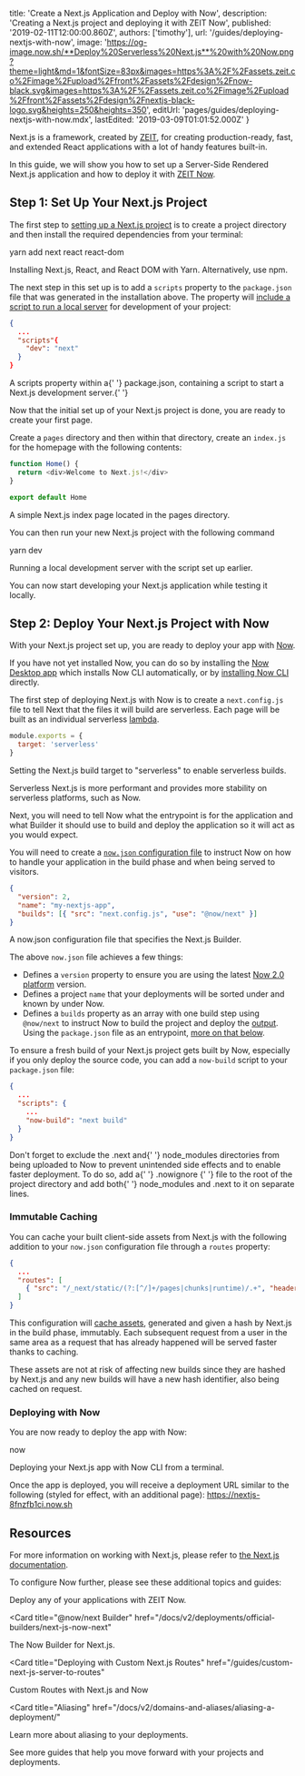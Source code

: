 
  title: 'Create a Next.js Application and Deploy with Now',
  description: 'Creating a Next.js project and deploying it with ZEIT Now',
  published: '2019-02-11T12:00:00.860Z',
  authors: ['timothy'],
  url: '/guides/deploying-nextjs-with-now',
  image:
    'https://og-image.now.sh/**Deploy%20Serverless%20Next.js**%20with%20Now.png?theme=light&md=1&fontSize=83px&images=https%3A%2F%2Fassets.zeit.co%2Fimage%2Fupload%2Ffront%2Fassets%2Fdesign%2Fnow-black.svg&images=https%3A%2F%2Fassets.zeit.co%2Fimage%2Fupload%2Ffront%2Fassets%2Fdesign%2Fnextjs-black-logo.svg&heights=250&heights=350',
  editUrl: 'pages/guides/deploying-nextjs-with-now.mdx',
  lastEdited: '2019-03-09T01:01:52.000Z'
}

Next.js is a framework, created by [ZEIT](https://zeit.co), for creating production-ready, fast, and extended React applications with a lot of handy features built-in.

In this guide, we will show you how to set up a Server-Side Rendered Next.js application and how to deploy it with [ZEIT Now](/docs/v2).

## Step 1: Set Up Your Next.js Project

The first step to [setting up a Next.js project](https://nextjs.org/learn) is to create a project directory and then install the required dependencies from your terminal:

<TerminalInput>yarn add next react react-dom</TerminalInput>
<Caption>Installing Next.js, React, and React DOM with Yarn. Alternatively, use <GenericLink href="https://nextjs.org/docs/#setup">npm</GenericLink>.</Caption>

The next step in this set up is to add a `scripts` property to the `package.json` file that was generated in the installation above. The property will [include a script to run a local server](https://nextjs.org/docs/#setup) for development of your project:

```json
{
  ...
  "scripts"{
    "dev": "next"
  }
}
```

<Caption>
  A <InlineCode>scripts</InlineCode> property within a{' '}
  <InlineCode>package.json</InlineCode>, containing a script to start a Next.js
  development server.{' '}
</Caption>

Now that the initial set up of your Next.js project is done, you are ready to create your first page.

Create a `pages` directory and then within that directory, create an `index.js` for the homepage with the following contents:

```js
function Home() {
  return <div>Welcome to Next.js!</div>
}

export default Home
```

<Caption>A simple Next.js index page located in the pages directory.</Caption>

You can then run your new Next.js project with the following command

<TerminalInput>yarn dev</TerminalInput>
<Caption>Running a local development server with the script set up earlier.</Caption>

You can now start developing your Next.js application while testing it locally.

## Step 2: Deploy Your Next.js Project with Now

With your Next.js project set up, you are ready to deploy your app with [Now](/now).

If you have not yet installed Now, you can do so by installing the [Now Desktop app](/docs/v2/getting-started/installation/#now-desktop) which installs Now CLI automatically, or by [installing Now CLI](/docs/v2/getting-started/installation/#now-cli) directly.

The first step of deploying Next.js with Now is to create a `next.config.js` file to tell Next that the files it will build are serverless. Each page will be built as an individual serverless [lambda](/docs/v2/deployments/concepts/lambdas).

```js
module.exports = {
  target: 'serverless'
}
```

<Caption>
  Setting the Next.js build target to "serverless" to enable serverless builds.
</Caption>

Serverless Next.js is more performant and provides more stability on serverless platforms, such as Now.

Next, you will need to tell Now what the entrypoint is for the application and what Builder it should use to build and deploy the application so it will act as you would expect.

You will need to create a [`now.json` configuration file](https://zeit.co/docs/v2/deployments/configuration) to instruct Now on how to handle your application in the build phase and when being served to visitors.

```json
{
  "version": 2,
  "name": "my-nextjs-app",
  "builds": [{ "src": "next.config.js", "use": "@now/next" }]
}
```

<Caption>
  A <InlineCode>now.json</InlineCode> configuration file that specifies the
  Next.js Builder.
</Caption>

The above `now.json` file achieves a few things:

- Defines a `version` property to ensure you are using the latest [Now 2.0 platform](/docs/v2/platform/overview) version.
- Defines a project `name` that your deployments will be sorted under and known by under Now.
- Defines a `builds` property as an array with one build step using `@now/next` to instruct Now to build the project and deploy the [output](/docs/v2/deployments/builds#sources-and-outputs). Using the `package.json` file as an entrypoint, [more on that below](#build-instruction).

To ensure a fresh build of your Next.js project gets built by Now, especially if you only deploy the source code, you can add a `now-build` script to your `package.json` file:

```json
{
  ...
  "scripts": {
    ...
    "now-build": "next build"
  }
}
```

<Note>
  Don't forget to exclude the <InlineCode>.next</InlineCode> and{' '}
  <InlineCode>node_modules</InlineCode> directories from being uploaded to Now
  to prevent unintended side effects and to enable faster deployment. To do so,
  add a{' '}
  <GenericLink href="/guides/prevent-uploading-sourcepaths-with-nowignore/">
    .nowignore
  </GenericLink>{' '}
  file to the root of the project directory and add both{' '}
  <InlineCode>node_modules</InlineCode> and <InlineCode>.next</InlineCode> to it
  on separate lines.
</Note>

### Immutable Caching

You can cache your built client-side assets from Next.js with the following addition to your `now.json` configuration file through a `routes` property:

```json
{
  ...
  "routes": [
    { "src": "/_next/static/(?:[^/]+/pages|chunks|runtime)/.+", "headers": { "cache-control": "immutable" } }
  ]
}
```

This configuration will [cache assets](https://zeit.co/docs/v2/routing/caching/), generated and given a hash by Next.js in the build phase, immutably. Each subsequent request from a user in the same area as a request that has already happened will be served faster thanks to caching.

These assets are not at risk of affecting new builds since they are hashed by Next.js and any new builds will have a new hash identifier, also being cached on request.

### Deploying with Now

You are now ready to deploy the app with Now:

<TerminalInput>now</TerminalInput>
<Caption>Deploying your Next.js app with Now CLI from a terminal.</Caption>

Once the app is deployed, you will receive a deployment URL similar to the following (styled for effect, with an additional page): <https://nextjs-8fnzfb1ci.now.sh>

## Resources

For more information on working with Next.js, please refer to [the Next.js documentation](https://nextjs.org/docs).

To configure Now further, please see these additional topics and guides:

<Card title="Deploying Basics" href="/docs/v2/deployments/basics">
  Deploy any of your applications with ZEIT Now.
</Card>

<Card
  title="@now/next Builder"
  href="/docs/v2/deployments/official-builders/next-js-now-next"
>
  The Now Builder for Next.js.
</Card>

<Card
  title="Deploying with Custom Next.js Routes"
  href="/guides/custom-next-js-server-to-routes"
>
  Custom Routes with Next.js and Now
</Card>

<Card
  title="Aliasing"
  href="/docs/v2/domains-and-aliases/aliasing-a-deployment/"
>
  Learn more about aliasing to your deployments.
</Card>

<Card title="More Guides" href="/guides">
  See more guides that help you move forward with your projects and deployments.
</Card>

